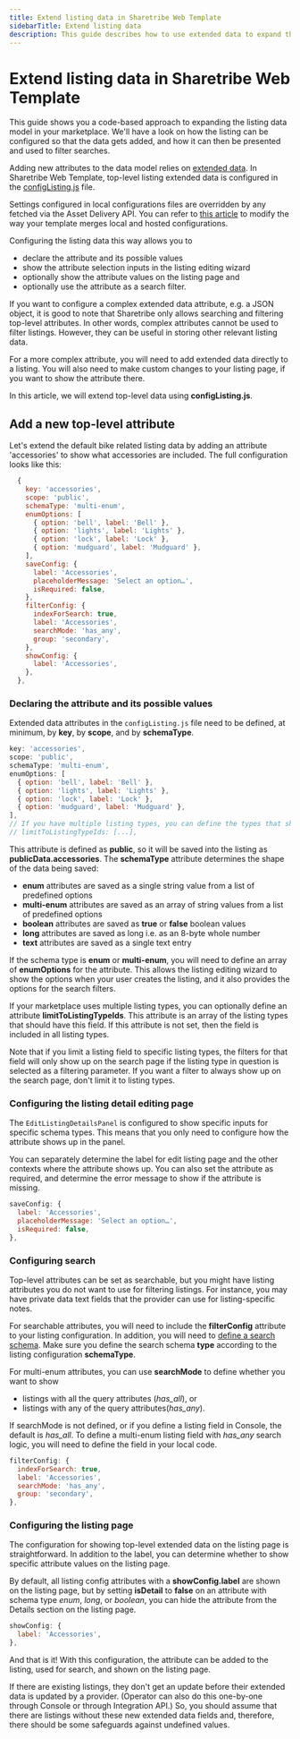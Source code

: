 ```yaml
---
title: Extend listing data in Sharetribe Web Template
sidebarTitle: Extend listing data
description: This guide describes how to use extended data to expand the listing data model in Sharetribe Web Template.
---
```



# Extend listing data in Sharetribe Web Template

This guide shows you a code-based approach to expanding the listing data
model in your marketplace. We'll have a look on how the listing can be
configured so that the data gets added, and how it can then be presented
and used to filter searches.

Adding new attributes to the data model relies on
[extended data](/references/extended-data/). In Sharetribe Web Template,
top-level listing extended data is configured in the
[configListing.js](https://github.com/sharetribe/web-template/blob/main/src/config/configListing.js)
file.

<FileTree>
  <FileTree.Folder name="src" defaultOpen>
    <FileTree.Folder name="config" defaultOpen>
      <FileTree.File name="configListing.js" />
    </FileTree.Folder>
  </FileTree.Folder>
</FileTree>

<Callout type="info">

Settings configured in local configurations files are overridden by any
fetched via the Asset Delivery API. You can refer to
[this article](/template/configuration/hosted-and-local-configurations/) to modify the
way your template merges local and hosted configurations.

</Callout>

Configuring the listing data this way allows you to

- declare the attribute and its possible values
- show the attribute selection inputs in the listing editing wizard
- optionally show the attribute values on the listing page and
- optionally use the attribute as a search filter.

If you want to configure a complex extended data attribute, e.g. a JSON
object, it is good to note that Sharetribe only allows searching and
filtering top-level attributes. In other words, complex attributes
cannot be used to filter listings. However, they can be useful in
storing other relevant listing data.

For a more complex attribute, you will need to add extended data
directly to a listing. You will also need to make custom changes to your
listing page, if you want to show the attribute there.

In this article, we will extend top-level data using
**configListing.js**.

## Add a new top-level attribute

Let's extend the default bike related listing data by adding an
attribute 'accessories' to show what accessories are included. The full
configuration looks like this:

```js
  {
    key: 'accessories',
    scope: 'public',
    schemaType: 'multi-enum',
    enumOptions: [
      { option: 'bell', label: 'Bell' },
      { option: 'lights', label: 'Lights' },
      { option: 'lock', label: 'Lock' },
      { option: 'mudguard', label: 'Mudguard' },
    ],
    saveConfig: {
      label: 'Accessories',
      placeholderMessage: 'Select an option…',
      isRequired: false,
    },
    filterConfig: {
      indexForSearch: true,
      label: 'Accessories',
      searchMode: 'has_any',
      group: 'secondary',
    },
    showConfig: {
      label: 'Accessories',
    },
  },
```

### Declaring the attribute and its possible values

Extended data attributes in the `configListing.js` file need to be
defined, at minimum, by **key**, by **scope**, and by **schemaType**.

```js
key: 'accessories',
scope: 'public',
schemaType: 'multi-enum',
enumOptions: [
  { option: 'bell', label: 'Bell' },
  { option: 'lights', label: 'Lights' },
  { option: 'lock', label: 'Lock' },
  { option: 'mudguard', label: 'Mudguard' },
],
// If you have multiple listing types, you can define the types that should have this field
// limitToListingTypeIds: [...],
```

This attribute is defined as **public**, so it will be saved into the
listing as **publicData.accessories**. The **schemaType** attribute
determines the shape of the data being saved:

- **enum** attributes are saved as a single string value from a list of
  predefined options
- **multi-enum** attributes are saved as an array of string values from
  a list of predefined options
- **boolean** attributes are saved as **true** or **false** boolean
  values
- **long** attributes are saved as long i.e. as an 8-byte whole number
- **text** attributes are saved as a single text entry

If the schema type is **enum** or **multi-enum**, you will need to
define an array of **enumOptions** for the attribute. This allows the
listing editing wizard to show the options when your user creates the
listing, and it also provides the options for the search filters.

If your marketplace uses multiple listing types, you can optionally
define an attribute **limitToListingTypeIds**. This attribute is an
array of the listing types that should have this field. If this
attribute is not set, then the field is included in all listing types.

<Callout type="info">

Note that if you limit a listing field to specific listing types, the
filters for that field will only show up on the search page if the
listing type in question is selected as a filtering parameter. If you
want a filter to always show up on the search page, don't limit it to
listing types.

</Callout>

### Configuring the listing detail editing page

The `EditListingDetailsPanel` is configured to show specific inputs for
specific schema types. This means that you only need to configure how
the attribute shows up in the panel.

You can separately determine the label for edit listing page and the
other contexts where the attribute shows up. You can also set the
attribute as required, and determine the error message to show if the
attribute is missing.

```js
saveConfig: {
  label: 'Accessories',
  placeholderMessage: 'Select an option…',
  isRequired: false,
},
```

### Configuring search

Top-level attributes can be set as searchable, but you might have
listing attributes you do not want to use for filtering listings. For
instance, you may have private data text fields that the provider can
use for listing-specific notes.

For searchable attributes, you will need to include the **filterConfig**
attribute to your listing configuration. In addition, you will need to
[define a search schema](/how-to/search/manage-search-schemas-with-sharetribe-cli/).
Make sure you define the search schema **type** according to the listing
configuration **schemaType**.

For multi-enum attributes, you can use **searchMode** to define whether
you want to show

- listings with all the query attributes (_has_all_), or
- listings with any of the query attributes(_has_any_).

If searchMode is not defined, or if you define a listing field in
Console, the default is _has_all_. To define a multi-enum listing field
with _has_any_ search logic, you will need to define the field in your
local code.

```js
filterConfig: {
  indexForSearch: true,
  label: 'Accessories',
  searchMode: 'has_any',
  group: 'secondary',
},
```

### Configuring the listing page

The configuration for showing top-level extended data on the listing
page is straightforward. In addition to the label, you can determine
whether to show specific attribute values on the listing page.

By default, all listing config attributes with a **showConfig.label**
are shown on the listing page, but by setting **isDetail** to **false**
on an attribute with schema type _enum_, _long_, or _boolean_, you can
hide the attribute from the Details section on the listing page.

```js
showConfig: {
  label: 'Accessories',
},
```

And that is it! With this configuration, the attribute can be added to
the listing, used for search, and shown on the listing page.

<Callout type="info">

If there are existing listings, they don't get an update before their
extended data is updated by a provider. (Operator can also do this
one-by-one through Console or through Integration API.) So, you should
assume that there are listings without these new extended data fields
and, therefore, there should be some safeguards against undefined
values.

</Callout>
